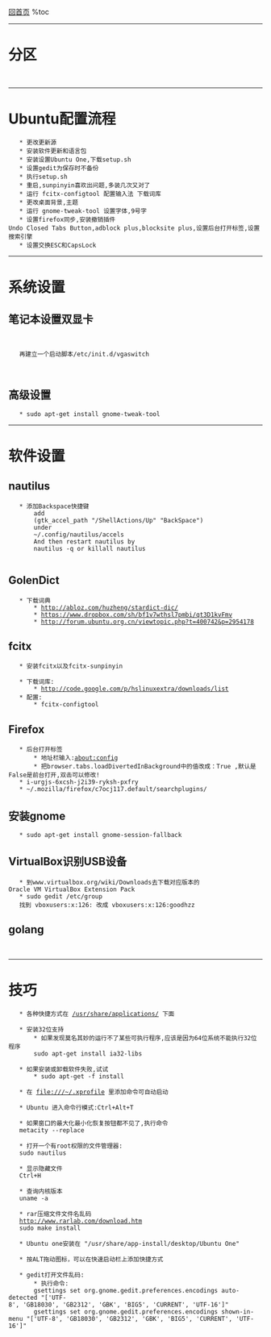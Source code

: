 [[../index|回首页]]
%toc

----
= 分区 =

    {{{c
    ext3  /     5G
    ext3  /usr  15G
    ext3  /var  4G
    swap  2*ram
    ext3  /boot 256M
    ext4  /tmp  2G
    ext3  /opt  10G
    ext4  /home
      }}}

----
= Ubuntu配置流程 =

    * 更改更新源
    * 安装软件更新和语言包
    * 安装设置Ubuntu One,下载setup.sh
    * 设置gedit为保存时不备份
    * 执行setup.sh
    * 重启,sunpinyin喜欢出问题,多装几次又对了
    * 运行 fcitx-configtool 配置输入法 下载词库
    * 更改桌面背景,主题
    * 运行 gnome-tweak-tool 设置字体,9号字
    * 设置firefox同步,安装撤销插件Undo Closed Tabs Button,adblock plus,blocksite plus,设置后台打开标签,设置搜索引擎
    * 设置交换ESC和CapsLock

----
= 系统设置 =
== 笔记本设置双显卡 ==

    {{{c
    sudo cat /sys/kernel/debug/vgaswitcheroo/switch
    显示
    0:IGD:+:Pwr:0000:00:02.0
    1:DIS: :Pwr:0000:01:00.0
    表示两块显卡都开着的
    建立一个脚本/usr/local/sbin/vgaswitcher
      }}}

{{{class="brush: bash"
#!/bin/bash
 
if [ "$(whoami)" != "root" ]; then
   echo "Use as root"
   exit 1
fi
 
if [ -z "$1" ]; then
        cmd="OFF"
else
   if [ "$1" = "-i" ]; then
      cmd="DIGD"
   elif [ "$1" = "-d" ]; then
      cmd="DDIS"
   else
           cmd=$1
   fi
fi
 
if ([ "$cmd" != "OFF" ] && [ "$cmd" != "DDIS" ] && [ "$cmd" != "DIGD" ]); then
        echo "Bad Command!"
        exit 1
fi
     
echo "$cmd" > /sys/kernel/debug/vgaswitcheroo/switch
cat /sys/kernel/debug/vgaswitcheroo/switch
  }}}

    再建立一个启动脚本/etc/init.d/vgaswitch
{{{class="brush: bash"
#!/bin/bash
 
if [ "$1" != "start" ]; then
   exit;
fi
 
/usr/local/sbin/vgaswitcher
/usr/local/sbin/vgaswitcher -i
  }}}
    {{{c
    然后执行命令
    sudo chmod +x /usr/local/sbin/vgaswitcher /etc/init.d/vgaswitch && sudo update-rc.d vgaswitch defaults
    重启再执行一次最开始的命令
    0:IGD:+:Pwr:0000:00:02.0
    1:DIS: :Off:0000:01:00.0
    发现独立显卡已经关闭了
      }}}


== 高级设置 ==

    * sudo apt-get install gnome-tweak-tool


----
= 软件设置 =

== nautilus ==

    * 添加Backspace快捷键
        add
        (gtk_accel_path "<Actions>/ShellActions/Up" "BackSpace")
        under
        ~/.config/nautilus/accels
        And then restart nautilus by
        nautilus -q or killall nautilus
        

== GolenDict ==

    * 下载词典
        * http://abloz.com/huzheng/stardict-dic/
        * https://www.dropbox.com/sh/bf1v7wthsl7pmbi/qt3D1kvFmv
        * http://forum.ubuntu.org.cn/viewtopic.php?t=400742&p=2954178


== fcitx ==

    * 安装fcitx以及fcitx-sunpinyin
        {{{class="brush: bash"
        sudo apt-get remove ibus
        sudo apt-get remove ibus-pinyin
        sudo apt-get remove ibus-sunpinyin
        sudo add-apt-repository ppa:fcitx-team/nightly
        sudo apt-get update
        sudo apt-get install fcitx
        sudo apt-get install fcitx-sunpinyin
          }}}
    * 下载词库:
        * http://code.google.com/p/hslinuxextra/downloads/list
    * 配置:
        * fcitx-configtool


== Firefox ==

    * 后台打开标签
        * 地址栏输入:about:config
        * 把browser.tabs.loadDivertedInBackground中的值改成：True ,默认是False是前台打开,双击可以修改!
    * i-urgjs-6xcsh-j2i39-ryksh-pxfry
    * ~/.mozilla/firefox/c7ocj117.default/searchplugins/



== 安装gnome ==

    * sudo apt-get install gnome-session-fallback



== VirtualBox识别USB设备 ==

    * 到www.virtualbox.org/wiki/Downloads去下载对应版本的Oracle VM VirtualBox Extension Pack
    * sudo gedit /etc/group
    找到 vboxusers:x:126: 改成 vboxusers:x:126:goodhzz


== golang ==

    {{{class="brush: bash"
    sudo apt-get install python-software-properties
    sudo add-apt-repository ppa:gophers/go
    sudo apt-get update
    sudo apt-get install golang-stable git-core mercurial
  }}}


----
= 技巧 =

    * 各种快捷方式在 [[/usr/share/applications/]] 下面

    * 安装32位支持
        * 如果发现莫名其妙的运行不了某些可执行程序,应该是因为64位系统不能执行32位程序
        sudo apt-get install ia32-libs

    * 如果安装或卸载软件失败,试试
        * sudo apt-get -f install

    * 在 [[file:///~/.xprofile]] 里添加命令可自动启动

    * Ubuntu 进入命令行模式:Ctrl+Alt+T

    * 如果窗口的最大化最小化恢复按钮都不见了,执行命令
    metacity --replace

    * 打开一个有root权限的文件管理器:
    sudo nautilus

    * 显示隐藏文件
    Ctrl+H

    * 查询内核版本
    uname -a

    * rar压缩文件文件名乱码
    http://www.rarlab.com/download.htm
    sudo make install

    * Ubuntu one安装在 "/usr/share/app-install/desktop/Ubuntu One"

    * 按ALT拖动图标，可以在快速启动栏上添加快捷方式

    * gedit打开文件乱码:
        * 执行命令:
        gsettings set org.gnome.gedit.preferences.encodings auto-detected "['UTF-8', 'GB18030', 'GB2312', 'GBK', 'BIG5', 'CURRENT', 'UTF-16']"
        gsettings set org.gnome.gedit.preferences.encodings shown-in-menu "['UTF-8', 'GB18030', 'GB2312', 'GBK', 'BIG5', 'CURRENT', 'UTF-16']"

